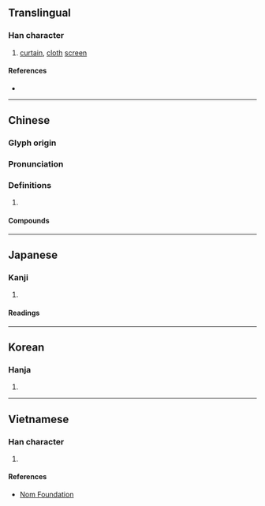 {{character info/new}}
==Translingual==

===Han character===
{{Han char|rn=50|rad=巾|as=10|sn=13|four=46211|canj=LBAFU|ids=⿰巾晃}}

# [[curtain]], [[cloth]] [[screen]]

====References====
* {{Han ref|kx=0335.020|dkj=09022|dj=0642.080|hdz=10750.010|uh=5E4C|ud=24140|bh=B745|bd=46917}}

----

==Chinese==
{{zh-forms}}

===Glyph origin===
{{Han etym}}

===Pronunciation===
{{zh-pron
|m=huǎng
|c=fong2
|mn=ml:hóng/twv:hián
|mn_note=hóng - literary
|mc=y
|oc=y
|cat=
}}

===Definitions===
{{zh-hanzi}}

# {{rfdef|zh}}

====Compounds====
{{zh-der|作幌子|做幌子|幌子|岫幌|掛幌子|明幌幌|演幌|打幌|油幌幌|掛了幌子|札幌|裝幌子|鬥幌子|點頭幌腦|酒幌}}

----

==Japanese==

===Kanji===
{{ja-kanji|grade=|rs=巾10}}

# {{defn|lang=ja|sort=巾10}}

====Readings====
{{ja-readings
|goon=おう<わう
|kanon=こう<くわう
|kun=ほろ-
}}

----

==Korean==

===Hanja===
{{ko-hanja|hangeul=황|rv=hwang|mr=hwang}}

# {{defn|lang=ko|sort=巾10}}

----

==Vietnamese==

===Han character===
{{vi-readings|rs=巾10|hanviet=hoảng}}

# {{defn|lang=vi|sort=巾10}}

====References====
* [http://nomfoundation.org/common/nom_details.php?codepoint=5e4c Nom Foundation]